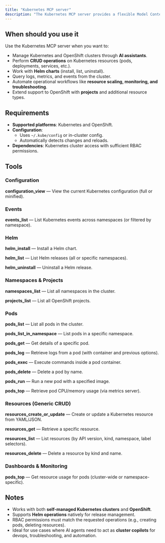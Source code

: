 ```yaml
---
title: "Kubernetes MCP server"  
description: "The Kubernetes MCP server provides a flexible Model Context Protocol (MCP) interface for managing and interacting with Kubernetes and OpenShift clusters."  
---
```

## When should you use it

Use the Kubernetes MCP server when you want to:

- Manage Kubernetes and OpenShift clusters through **AI assistants**.
- Perform **CRUD operations** on Kubernetes resources (pods, deployments, services, etc.).
- Work with **Helm charts** (install, list, uninstall).
- Query logs, metrics, and events from the cluster.
- Automate operational workflows like **resource scaling, monitoring, and troubleshooting**.
- Extend support to OpenShift with **projects** and additional resource types.

## Requirements

- **Supported platforms**: Kubernetes and OpenShift.
- **Configuration**:
  - Uses `~/.kube/config` or in-cluster config.
  - Automatically detects changes and reloads.
- **Dependencies**: Kubernetes cluster access with sufficient RBAC permissions.

## Tools

### Configuration

**configuration_view** — View the current Kubernetes configuration (full or minified).

### Events

**events_list** — List Kubernetes events across namespaces (or filtered by namespace).

### Helm

**helm_install** — Install a Helm chart.

**helm_list** — List Helm releases (all or specific namespaces).

**helm_uninstall** — Uninstall a Helm release.

### Namespaces & Projects

**namespaces_list** — List all namespaces in the cluster.

**projects_list** — List all OpenShift projects.

### Pods

**pods_list** — List all pods in the cluster.

**pods_list_in_namespace** — List pods in a specific namespace.

**pods_get** — Get details of a specific pod.

**pods_log** — Retrieve logs from a pod (with container and previous options).

**pods_exec** — Execute commands inside a pod container.

**pods_delete** — Delete a pod by name.

**pods_run** — Run a new pod with a specified image.

**pods_top** — Retrieve pod CPU/memory usage (via metrics server).

### Resources (Generic CRUD)

**resources_create_or_update** — Create or update a Kubernetes resource from YAML/JSON.

**resources_get** — Retrieve a specific resource.

**resources_list** — List resources (by API version, kind, namespace, label selectors).

**resources_delete** — Delete a resource by kind and name.

### Dashboards & Monitoring

**pods_top** — Get resource usage for pods (cluster-wide or namespace-specific).

## Notes

- Works with both **self-managed Kubernetes clusters** and **OpenShift**.
- Supports **Helm operations** natively for release management.
- RBAC permissions must match the requested operations (e.g., creating pods, deleting resources).
- Ideal for use cases where AI agents need to act as **cluster copilots** for devops, troubleshooting, and automation.
